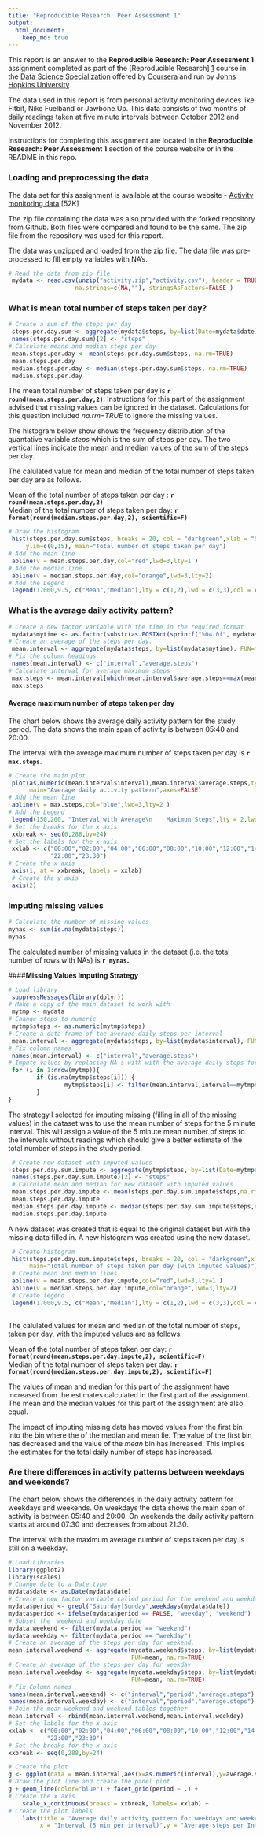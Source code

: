 ```yaml
---
title: "Reproducible Research: Peer Assessment 1"
output: 
  html_document:
    keep_md: true
---
```


This report is an answer to the **Reproducible Research: Peer Assessment 1** assignment completed as part of the [Reproducible Research] [1] course in the [Data Science Specialization][2] offered by [Coursera][3] and run by [Johns Hopkins University][4].  

The data used in this report is from personal activity monitoring devices like Fitbit, Nike Fuelband or Jawbone Up. 
This data consists of two months of daily readings taken at five minute intervals between October 2012 and November 2012. 

Instructions for completing this assignment are located in the **Reproducible Research: Peer Assessment 1** section of the course website or in the README in this repo.

### **Loading and preprocessing the data**
The data set for this assignment is available at the course website 
- [Activity monitoring data](https://d396qusza40orc.cloudfront.net/repdata%2Fdata%2Factivity.zip) [52K]

The zip file containing the data was also provided with the forked repository from Github. Both files were compared and found to be the same. The zip file from the repository was used for this report.

The data was unzipped and loaded from the zip file. The data file was pre-processed to fill empty variables with NA's. 
```r
# Read the data from zip file
 mydata <- read.csv(unzip("activity.zip","activity.csv"), header = TRUE,
                   na.strings=c(NA,""), stringsAsFactors=FALSE )
```



### **What is mean total number of steps taken per day?**

```r
# Create a sum of the steps per day
 steps.per.day.sum <- aggregate(mydata$steps, by=list(Date=mydata$date), FUN=sum, na.rm=TRUE)
 names(steps.per.day.sum)[2] <- "steps"
# Calculate means and median steps per day
 mean.steps.per.day <- mean(steps.per.day.sum$steps, na.rm=TRUE)
 mean.steps.per.day
 median.steps.per.day <- median(steps.per.day.sum$steps, na.rm=TRUE)
 median.steps.per.day
```


The mean total number of steps taken per day is **`r round(mean.steps.per.day,2)`**. Instructions for this part of the assignment advised that missing values can be ignored in the dataset. Calculations for this question included *na.rm=TRUE* to ignore the missing values.

The histogram below show shows the frequency distribution of the quantative variable *steps* which is the sum of steps per day. The two vertical lines indicate the mean and median values of the sum of the steps per day.

The calulated value for mean and median of the total number of steps taken per day are as follows.

Mean of the total number of steps taken per day : **`r round(mean.steps.per.day,2)`**  
Median of the total number of steps taken per day: **`r format(round(median.steps.per.day,2), scientific=F)`**  


```r

# Draw the histogram
 hist(steps.per.day.sum$steps, breaks = 20, col = "darkgreen",xlab = "Sum of steps per day",
     ylim=c(0,15), main="Total number of steps taken per day")
# Add the mean line
 abline(v = mean.steps.per.day,col="red",lwd=3,lty=1 )
# Add the median line
 abline(v = median.steps.per.day,col="orange",lwd=3,lty=2)
# Add the Legend
 legend(17000,9.5, c("Mean","Median"),lty = c(1,2),lwd = c(3,3),col = c("red","orange") )
```

### **What is the average daily activity pattern?**

```r
# Create a new factor variable with the time in the required format
 mydata$mytime <- as.factor(substr(as.POSIXct(sprintf("%04.0f", mydata$interval), format='%H%M'), 12, 16))
# Create an average of the steps per day.
 mean.interval <- aggregate(mydata$steps, by=list(mydata$mytime), FUN=mean, na.rm=TRUE)
# Fix the column headings
 names(mean.interval) <- c("interval","average.steps")
# Calculate interval for average maximum steps
 max.steps <- mean.interval[which(mean.interval$average.steps==max(mean.interval$average.steps,na.rm = TRUE)),][[1]]
 max.steps
```
#### **Average maximum number of steps taken per day**
The chart below shows the average daily activity pattern for the study period. The data shows the main span of activity is between 05:40 and 20:00. 
  
The interval with the average maximum number of steps taken per day is **`r max.steps`**.  


```r

# Create the main plot
 plot(as.numeric(mean.interval$interval),mean.interval$average.steps,type = "l",col = "red",lwd = 2, xlab = "Interval (5 min per interval)", ylab="Average steps per Interval", 
      main="Average daily activity pattern",axes=FALSE)
# Add the mean line
 abline(v = max.steps,col="blue",lwd=3,lty=2 )
# Add the Legend
 legend(150,200, "Interval with Average\n    Maximun Steps",lty = 2,lwd = 3 ,col = "blue" )
# Set the breaks for the x axis
 xxbreak <- seq(0,288,by=24)
# Set the labels for the x axis
 xxlab <- c("00:00","02:00","04:00","06:00","08:00","10:00","12:00","14:00","16:00","18:00","20:00",
            "22:00","23:30")
# Create the x axis
 axis(1, at = xxbreak, labels = xxlab)
 # Create the y axis
 axis(2)
```

### **Imputing missing values**

```r
# Calculate the number of missing values
mynas <- sum(is.na(mydata$steps))
mynas
```
  
The calculated number of missing values in the dataset (i.e. the total number of rows with NAs) is **`r mynas`.**      



####**Missing Values Imputing Strategy**
  
```r
# Load library
 suppressMessages(library(dplyr))
# Make a copy of the main dataset to work with
 mytmp <- mydata
# Change steps to numeric
 mytmp$steps <- as.numeric(mytmp$steps)
# Create a data frame of the average daily steps per interval
 mean.interval <- aggregate(mydata$steps, by=list(mydata$interval), FUN=mean, na.rm=TRUE)
# Fix column names
 names(mean.interval) <- c("interval","average.steps")
# Impute values by replacing NA's with with the average daily steps for the time period 
 for (i in 1:nrow(mytmp)){
        if (is.na(mytmp$steps[i])) {
                mytmp$steps[i] <- filter(mean.interval,interval==mytmp$interval[i])$average.steps
        }
}
```

The strategy I selected for imputing missing (filling in all of the missing values) in the dataset was to use the mean number of steps for the 5 minute interval.  This will assign a value of the 5 minute mean number of steps to the intervals without readings which should give a better estimate of the total number of steps in the study period. 

```r
 # Create new dataset with imputed values
 steps.per.day.sum.impute <- aggregate(mytmp$steps, by=list(Date=mytmp$date), FUN=sum, na.rm=TRUE)
 names(steps.per.day.sum.impute)[2] <- "steps"
 # Calculate mean and median for new dataset with imputed values
 mean.steps.per.day.impute <- mean(steps.per.day.sum.impute$steps,na.rm=TRUE)
 mean.steps.per.day.impute
 median.steps.per.day.impute <- median(steps.per.day.sum.impute$steps,na.rm=TRUE)
 median.steps.per.day.impute
``` 


A new dataset was created that is equal to the original dataset but with the missing data filled in. A new histogram was created using the new dataset.
 
 
```r
 # Create histogram
 hist(steps.per.day.sum.impute$steps, breaks = 20, col = "darkgreen",xlab = "Sum of steps per day",
      main="Total number of steps taken per day (with imputed values)")
 # Create mean and median lines
 abline(v = mean.steps.per.day.impute,col="red",lwd=3,lty=1 )
 abline(v = median.steps.per.day.impute,col="orange",lwd=3,lty=2)
 # Create legend
 legend(17000,9.5, c("Mean","Median"),lty = c(1,2),lwd = c(3,3),col = c("red","orange") )
 
```

The calulated values for mean and median of the total number of steps, taken per day, with the imputed values are as follows.

 Mean of the total number of steps taken per day: **`r format(round(mean.steps.per.day.impute,2), scientific=F)`**  
 Median of the total number of steps taken per day: **`r format(round(median.steps.per.day.impute,2), scientific=F)`**  
 
The values of mean and median for this part of the assignment have increased from the estimates calculated in the first part of the assignment. The mean and the median values for this part of the assignment are also equal.

The impact of imputing missing data has moved values from the first bin into the bin where the of the median and mean lie. The value of the first bin has decreased and the value of the *mean* bin has increased. This implies the estimates for the total daily number of steps has increased.  


### **Are there differences in activity patterns between weekdays and weekends?**

The chart below shows the differences in the daily activity pattern for weekdays and weekends. On weekdays  the data shows the main span of activity is between 05:40 and 20:00. On weekends the daily activity pattern starts at around 07:30 and decreases from about 21:30.


The interval with the maximum average number of steps taken per day is still on a weekday. 

```r
# Load Libraries
library(ggplot2)
library(scales)
# Change date to a Date type
mydata$date <- as.Date(mydata$date)
# Create a new factor variable called period for the weekend and weekday data 
mydata$period <- grepl("Saturday|Sunday",weekdays(mydata$date))
mydata$period <- ifelse(mydata$period == FALSE, "weekday", "weekend")
# Subset the  weekend and weekday date
mydata.weekend <- filter(mydata,period == "weekend")
mydata.weekday <- filter(mydata,period == "weekday")
# Create an average of the steps per day for weekend.
mean.interval.weekend <- aggregate(mydata.weekend$steps, by=list(mydata.weekend$mytime,mydata.weekend$period),
                                   FUN=mean, na.rm=TRUE)
# Create an average of the steps per day for weekday
mean.interval.weekday <- aggregate(mydata.weekday$steps, by=list(mydata.weekday$mytime,mydata.weekday$period),
                                   FUN=mean, na.rm=TRUE)
# Fix Column names
names(mean.interval.weekend) <- c("interval","period","average.steps")
names(mean.interval.weekday) <- c("interval","period","average.steps")
# Join the mean weekend and weekend tables together
mean.interval <- rbind(mean.interval.weekend,mean.interval.weekday)
# Set the labels for the x axis
xxlab <- c("00:00","02:00","04:00","06:00","08:00","10:00","12:00","14:00","16:00","18:00","20:00",
           "22:00","23:30")
# Set the breaks for the x axis
xxbreak <- seq(0,288,by=24)
```

```r
# Create the plot
g <- ggplot(data = mean.interval,aes(x=as.numeric(interval),y=average.steps))
# Draw the plot line and create the panel plot
g + geom_line(color="blue") + facet_grid(period ~ .) +
# Create the x axis
    scale_x_continuous(breaks = xxbreak, labels= xxlab) +
# Create the plot labels
    labs(title = "Average daily activity pattern for weekdays and weekends", 
         x = "Interval (5 min per interval)",y = "Average steps per Interval")

```

[1]: https://class.coursera.org/repdata-014/ "Reproducible Research"
[2]: https://www.coursera.org/specialization/jhudatascience/1?utm_medium=listingPage "Data Science Specialization"
[3]: https://www.coursera.org/ "Coursera" 
[4]: https://www.jhu.edu/ "Johns Hopkins University"
